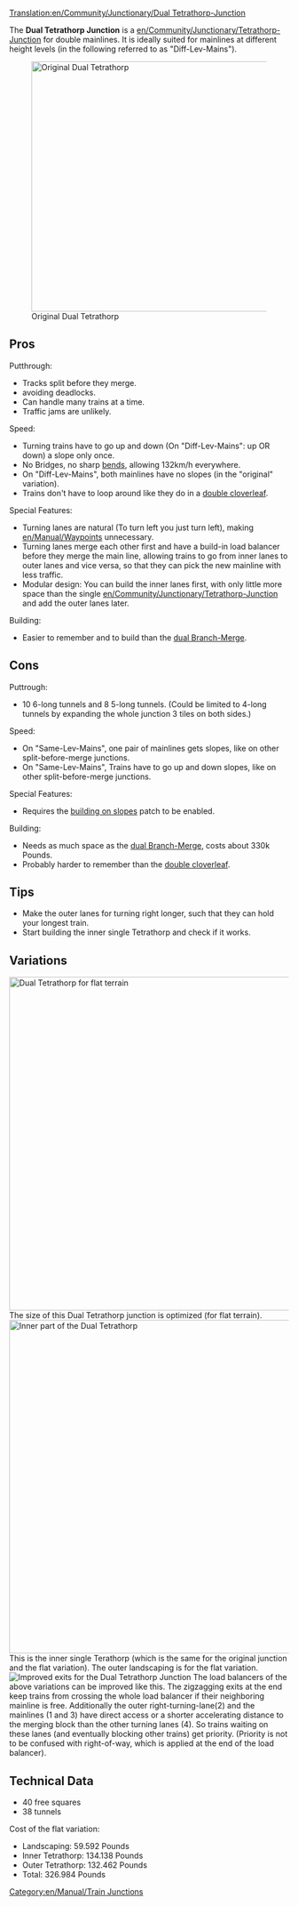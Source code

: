[[Translation:en/Community/Junctionary/Dual Tetrathorp-Junction]]

{{en/Community/Junctionary/Navigation}}
The '''Dual Tetrathorp Junction''' is a [[en/Community/Junctionary/Tetrathorp-Junction]] for double mainlines. It is ideally suited for mainlines at different height levels (in the following referred to as "Diff-Lev-Mains").

[[File:en/Community/Junctionary/Dual Ttj orig.png|none|thumb|450px|Original Dual Tetrathorp]]
==Pros==
Putthrough:
* Tracks split before they merge.
* avoiding deadlocks.
* Can handle many trains at a time.
* Traffic jams are unlikely.

Speed:
* Turning trains have to go up and down (On "Diff-Lev-Mains": up OR down) a slope only once.
* No Bridges, no sharp [[en/Manual/Game Mechanics/Main Page#vehicle-speeds|bends]], allowing 132km/h everywhere.
* On "Diff-Lev-Mains", both mainlines have no slopes (in the "original" variation).
* Trains don't have to loop around like they do in a [[en/Community/Junctionary/Double Cloverleaf|double cloverleaf]].

Special Features:
* Turning lanes are natural (To turn left you just turn left), making [[en/Manual/Waypoints]] unnecessary.
* Turning lanes merge each other first and have a build-in load balancer before they merge the main line, allowing trains to go from inner lanes to outer lanes and vice versa, so that they can pick the new mainline with less traffic.
* Modular design: You can build the inner lanes first, with only little more space than the single [[en/Community/Junctionary/Tetrathorp-Junction]] and add the outer lanes later.

Building:
* Easier to remember and to build than the [[en/Community/Junctionary/Dual Branch-Merge Junction|dual Branch-Merge]].

==Cons==
Puttrough:
* 10 6-long tunnels and 8 5-long tunnels. (Could be limited to 4-long tunnels by expanding the whole junction 3 tiles on both sides.)

Speed:
* On "Same-Lev-Mains", one pair of mainlines gets slopes, like on other split-before-merge junctions.
* On "Same-Lev-Mains", Trains have to go up and down slopes, like on other split-before-merge junctions.

Special Features:
* Requires the [[en/Archive/Manual/Settings/Build on slopes|building on slopes]] patch to be enabled.

Building:
* Needs as much space as the [[en/Community/Junctionary/Dual Branch-Merge Junction|dual Branch-Merge]], costs about 330k Pounds.
* Probably harder to remember than the [[en/Community/Junctionary/Double Cloverleaf|double cloverleaf]].

==Tips==
* Make the outer lanes for turning right longer, such that they can hold your longest train.
* Start building the inner single Tetrathorp and check if it works.

==Variations==
[[File:en/Community/Junctionary/Dual Ttj flat.png|none|thumb|600px|Dual Tetrathorp for flat terrain]]
The size of this Dual Tetrathorp junction is optimized (for flat terrain).
[[File:en/Community/Junctionary/Dual Ttj part.png|none|thumb|600px|Inner part of the Dual Tetrathorp]]
This is the inner single Terathorp (which is the same for the original junction and the flat variation). The outer landscaping is for the flat variation.
[[File:en/Community/Junctionary/Dual Ttj exits.png|none|frame|Improved exits for the Dual Tetrathorp Junction]]
The load balancers of the above variations can be improved like this. The zigzagging exits at the end keep trains from crossing the whole load balancer if their neighboring mainline is free. Additionally the outer right-turning-lane(2) and the mainlines (1 and 3) have direct access or a shorter accelerating distance to the merging block than the other turning lanes (4). So trains waiting on these lanes (and eventually blocking other trains) get priority. (Priority is not to be confused with right-of-way, which is applied at the end of the load balancer).

==Technical Data==
* 40 free squares
* 38 tunnels
Cost of the flat variation:
* Landscaping: 59.592 Pounds
* Inner Tetrathorp: 134.138 Pounds
* Outer Tetrathorp: 132.462 Pounds
* Total: 326.984 Pounds

[[Category:en/Manual/Train Junctions]]